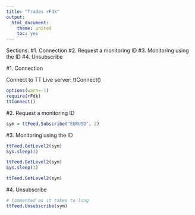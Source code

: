 ```yaml
---
title: "Trades rFdk"
output:
  html_document:
    theme: united
    toc: yes
---
```


Sections:
#1. Connection
#2. Request a monitoring ID
#3. Monitoring using the ID
#4. Unsubscribe



#1. Connection

Connect to TT Live server:
ttConnect()

```r
options(warn=-1)
require(rFdk)
ttConnect()
```

#2. Request a monitoring ID

```r
sym = ttFeed.Subscribe("EURUSD", 2)
```

#3. Monitoring using the ID

```r
ttFeed.GetLevel2(sym)
Sys.sleep(3)

ttFeed.GetLevel2(sym)
Sys.sleep(3)

ttFeed.GetLevel2(sym)
```

#4. Unsubscribe

```r
# Commented as it takes to long
ttFeed.Unsubscribe(sym)

```
